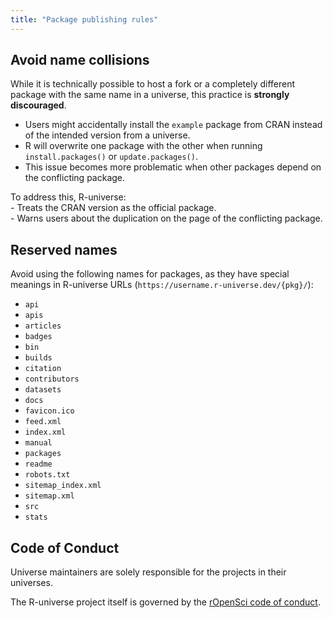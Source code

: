 ```yaml
---
title: "Package publishing rules"
---
```


## Avoid name collisions

While it is technically possible to host a fork or a completely different package with the same name in a universe, this practice is **strongly discouraged**.  


- Users might accidentally install the `example` package from CRAN instead of the intended version from a universe.  
- R will overwrite one package with the other when running `install.packages()` or `update.packages()`.  
- This issue becomes more problematic when other packages depend on the conflicting package.  

To address this, R-universe:  
- Treats the CRAN version as the official package.  
- Warns users about the duplication on the page of the conflicting package.  

## Reserved names

Avoid using the following names for packages, as they have special meanings in R-universe URLs (`https://username.r-universe.dev/{pkg}/`):  

- `api`  
- `apis`  
- `articles`  
- `badges`  
- `bin`  
- `builds`  
- `citation`  
- `contributors`  
- `datasets`  
- `docs`  
- `favicon.ico`  
- `feed.xml`  
- `index.xml`  
- `manual`  
- `packages`  
- `readme`  
- `robots.txt`  
- `sitemap_index.xml`  
- `sitemap.xml`  
- `src`  
- `stats`

## Code of Conduct

Universe maintainers are solely responsible for the projects in their universes.  

The R-universe project itself is governed by the [rOpenSci code of conduct](https://ropensci.org/code-of-conduct/).
